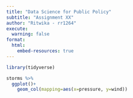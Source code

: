 ```yaml
---
title: "Data Science for Public Policy"
subtitle: "Assignment XX"
author: "Ritwika - rr1264"
execute:
  warning: false
format:
  html:
    embed-resources: true
---
```



```r
library(tidyverse)
```


```r
storms %>%
  ggplot()+
    geom_col(mapping=aes(x=pressure, y=wind))
```
